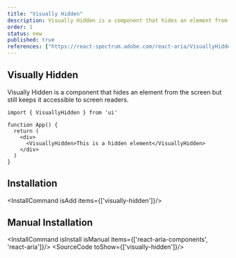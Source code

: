 ```yaml
---
title: "Visually Hidden"
description: Visually Hidden is a component that hides an element from the screen but still keeps it accessible to screen readers.
order: 1
status: new
published: true
references: ["https://react-spectrum.adobe.com/react-aria/VisuallyHidden.html#props"]
---
```


## Visually Hidden

Visually Hidden is a component that hides an element from the screen but still keeps it accessible to screen readers.

```tsx
import { VisuallyHidden } from 'ui'

function App() {
  return (
    <div>
      <VisuallyHidden>This is a hidden element</VisuallyHidden>
    </div>
  )
}
```

## Installation
<InstallCommand isAdd items={['visually-hidden']}/>

## Manual Installation
<InstallCommand isInstall isManual items={['react-aria-components', 'react-aria']}/>
<SourceCode toShow={['visually-hidden']}/>
